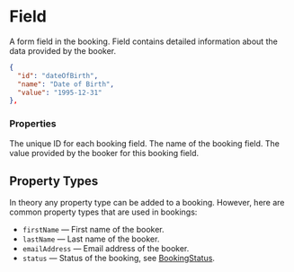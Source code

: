 
# Field

A form field in the booking. Field contains detailed information about the data provided by the booker.

```json
{
  "id": "dateOfBirth",
  "name": "Date of Birth",
  "value": "1995-12-31"
},
```

### Properties

<Property name="id" type="string">
  The unique ID for each booking field.
</Property>

<Property name="name" type="string">
  The name of the booking field.
</Property>

<Property name="value" type="string">
  The value provided by the booker for this booking field.
</Property>

## Property Types

In theory any property type can be added to a booking. However, here are common property types that are used in bookings:

- `firstName` — First name of the booker.
- `lastName` — Last name of the booker.
- `emailAddress` — Email address of the booker.
- `status` — Status of the booking, see [BookingStatus](/entities/bookingStatus).
